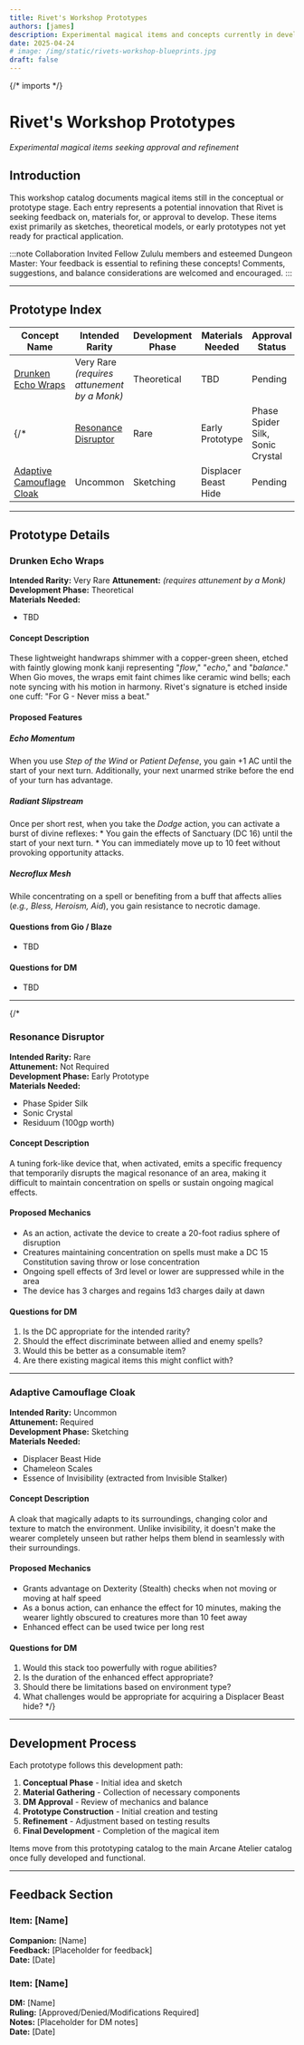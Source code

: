 ```yaml
---
title: Rivet's Workshop Prototypes
authors: [james]
description: Experimental magical items and concepts currently in development at Rivet's Arcane Atelier, awaiting feedback and approval.
date: 2025-04-24
# image: /img/static/rivets-workshop-blueprints.jpg
draft: false
---
```


{/* imports */}

# Rivet's Workshop Prototypes

*Experimental magical items seeking approval and refinement*

## Introduction

This workshop catalog documents magical items still in the conceptual or prototype stage. Each entry represents a potential innovation that Rivet is seeking feedback on, materials for, or approval to develop. These items exist primarily as sketches, theoretical models, or early prototypes not yet ready for practical application.

:::note Collaboration Invited
Fellow Zululu members and esteemed Dungeon Master: Your feedback is essential to refining these concepts! Comments, suggestions, and balance considerations are welcomed and encouraged.
:::

---

## Prototype Index

| Concept Name | Intended Rarity | Development Phase | Materials Needed | Approval Status |
|--------------|----------------|-------------------|------------------|----------------|
| [Drunken Echo Wraps](#drunken-echo-wraps) | Very Rare *(requires attunement by a Monk)* | Theoretical | TBD | Pending |
{/* | [Resonance Disruptor](#resonance-disruptor) | Rare | Early Prototype | Phase Spider Silk, Sonic Crystal | Pending |
| [Adaptive Camouflage Cloak](#adaptive-camouflage-cloak) | Uncommon | Sketching | Displacer Beast Hide | Pending | */}

---

## Prototype Details

### Drunken Echo Wraps

**Intended Rarity:** Very Rare
**Attunement:** *(requires attunement by a Monk)*  
**Development Phase:** Theoretical  
**Materials Needed:** 
- TBD

#### Concept Description
These lightweight handwraps shimmer with a copper-green sheen, etched with faintly glowing monk kanji representing "*flow*," "*echo*," and "*balance*." When Gio moves, the wraps emit faint chimes like ceramic wind bells; each note syncing with his motion in harmony. Rivet's signature is etched inside one cuff: "For G - Never miss a beat."

#### Proposed Features
##### Echo Momentum
When you use *Step of the Wind* or *Patient Defense*, you gain +1 AC until the start of your next turn. Additionally, your next unarmed strike before the end of your turn has advantage.
##### Radiant Slipstream
Once per short rest, when you take the *Dodge* action, you can activate a burst of divine reflexes:
    * You gain the effects of Sanctuary (DC 16) until the start of your next turn.
    * You can immediately move up to 10 feet without provoking opportunity attacks.
##### Necroflux Mesh
While concentrating on a spell or benefiting from a buff that affects allies (*e.g., Bless, Heroism, Aid*), you gain resistance to necrotic damage.

#### Questions from Gio / Blaze
* TBD

#### Questions for DM
* TBD

---
{/* 
### Resonance Disruptor

**Intended Rarity:** Rare  
**Attunement:** Not Required  
**Development Phase:** Early Prototype  
**Materials Needed:**
- Phase Spider Silk
- Sonic Crystal
- Residuum (100gp worth)

#### Concept Description
A tuning fork-like device that, when activated, emits a specific frequency that temporarily disrupts the magical resonance of an area, making it difficult to maintain concentration on spells or sustain ongoing magical effects.

#### Proposed Mechanics
- As an action, activate the device to create a 20-foot radius sphere of disruption
- Creatures maintaining concentration on spells must make a DC 15 Constitution saving throw or lose concentration
- Ongoing spell effects of 3rd level or lower are suppressed while in the area
- The device has 3 charges and regains 1d3 charges daily at dawn

#### Questions for DM
1. Is the DC appropriate for the intended rarity?
2. Should the effect discriminate between allied and enemy spells?
3. Would this be better as a consumable item?
4. Are there existing magical items this might conflict with?

---

### Adaptive Camouflage Cloak

**Intended Rarity:** Uncommon  
**Attunement:** Required  
**Development Phase:** Sketching  
**Materials Needed:**
- Displacer Beast Hide
- Chameleon Scales
- Essence of Invisibility (extracted from Invisible Stalker)

#### Concept Description
A cloak that magically adapts to its surroundings, changing color and texture to match the environment. Unlike invisibility, it doesn't make the wearer completely unseen but rather helps them blend in seamlessly with their surroundings.

#### Proposed Mechanics
- Grants advantage on Dexterity (Stealth) checks when not moving or moving at half speed
- As a bonus action, can enhance the effect for 10 minutes, making the wearer lightly obscured to creatures more than 10 feet away
- Enhanced effect can be used twice per long rest

#### Questions for DM
1. Would this stack too powerfully with rogue abilities?
2. Is the duration of the enhanced effect appropriate?
3. Should there be limitations based on environment type?
4. What challenges would be appropriate for acquiring a Displacer Beast hide? */}

---

## Development Process

Each prototype follows this development path:

1. **Conceptual Phase** - Initial idea and sketch
2. **Material Gathering** - Collection of necessary components
3. **DM Approval** - Review of mechanics and balance
4. **Prototype Construction** - Initial creation and testing
5. **Refinement** - Adjustment based on testing results
6. **Final Development** - Completion of the magical item

Items move from this prototyping catalog to the main Arcane Atelier catalog once fully developed and functional.

---

## Feedback Section

### Item: [Name]
**Companion:** [Name]  
**Feedback:** [Placeholder for feedback]  
**Date:** [Date]

### Item: [Name]
**DM:** [Name]  
**Ruling:** [Approved/Denied/Modifications Required]  
**Notes:** [Placeholder for DM notes]  
**Date:** [Date]